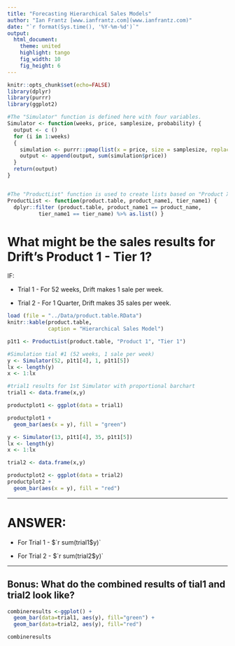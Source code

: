 ```yaml
---
title: "Forecasting Hierarchical Sales Models"
author: "Ian Frantz [www.ianfrantz.com](www.ianfrantz.com)"
date: "`r format(Sys.time(), '%Y-%m-%d')`"
output:
  html_document:
    theme: united
    highlight: tango
    fig_width: 10
    fig_height: 6
---
```

```r
knitr::opts_chunk$set(echo=FALSE)
library(dplyr)
library(purrr)
library(ggplot2)
```

```r
#The "Simulator" function is defined here with four variables. 
Simulator <- function(weeks, price, samplesize, probability) {
  output <- c ()
  for (i in 1:weeks)
  {
    simulation <- purrr::pmap(list(x = price, size = samplesize, replace = TRUE,  prob = probability), sample)
    output <- append(output, sum(simulation$price))
  }
  return(output)
}


#The "ProductList" function is used to create lists based on "Product X" and "Tier X" data.frames 
ProductList <- function(product.table, product_name1, tier_name1) {
  dplyr::filter (product.table, product_name1 == product_name, 
          tier_name1 == tier_name) %>% as.list() }

```


# What might be the sales results for Drift's Product 1 - Tier 1?

IF:

* Trial 1 - For 52 weeks, Drift makes 1 sale per week.

* Trial 2 - For 1 Quarter, Drift makes 35 sales per week.

```r
load (file = "../Data/product.table.RData")
knitr::kable(product.table,
             caption = "Hierarchical Sales Model")
```

```r
p1t1 <- ProductList(product.table, "Product 1", "Tier 1")
```

```r
#Simulation tial #1 (52 weeks, 1 sale per week)
y <- Simulator(52, p1t1[4], 1, p1t1[5])
lx <- length(y)
x <- 1:lx

#trial1 results for 1st Simulator with proportional barchart
trial1 <- data.frame(x,y)

productplot1 <- ggplot(data = trial1)

productplot1 + 
  geom_bar(aes(x = y), fill = "green")

```

```r
y <- Simulator(13, p1t1[4], 35, p1t1[5])
lx <- length(y)
x <- 1:lx

trial2 <- data.frame(x,y)

productplot2 <- ggplot(data = trial2) 
productplot2 + 
  geom_bar(aes(x = y), fill = "red")
```


***

# ANSWER: 

* For Trial 1 - $`r sum(trial1$y)`

* For Trial 2 - $`r sum(trial2$y)`

***
## Bonus: What do the combined results of tial1 and trial2 look like?

```r
combineresults <-ggplot() + 
  geom_bar(data=trial1, aes(y), fill="green") + 
  geom_bar(data=trial2, aes(y), fill="red")

combineresults

```
